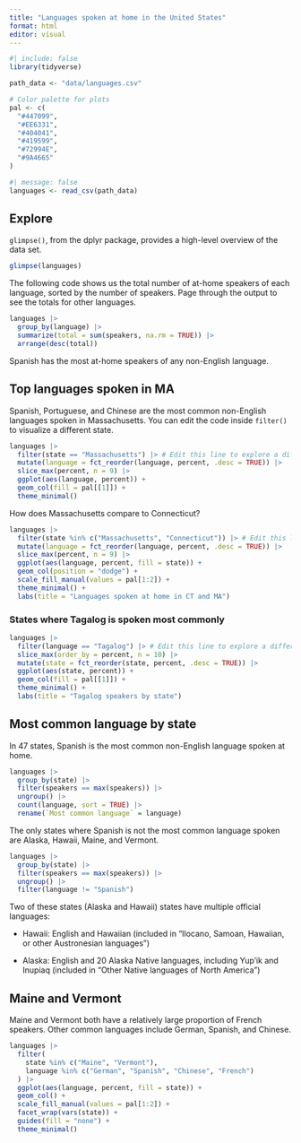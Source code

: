```yaml
---
title: "Languages spoken at home in the United States"
format: html
editor: visual
---
```


```r
#| include: false
library(tidyverse)

path_data <- "data/languages.csv"

# Color palette for plots
pal <- c(
  "#447099",
  "#EE6331",
  "#404041",
  "#419599",
  "#72994E",
  "#9A4665"
)
```

```r
#| message: false
languages <- read_csv(path_data) 
```

## Explore

`glimpse()`, from the dplyr package, provides a high-level overview of the data set.

```r
glimpse(languages)
```

The following code shows us the total number of at-home speakers of each language, sorted by the number of speakers. Page through the output to see the totals for other languages.

```r
languages |>
  group_by(language) |>
  summarize(total = sum(speakers, na.rm = TRUE)) |>
  arrange(desc(total))
```

Spanish has the most at-home speakers of any non-English language.

## Top languages spoken in MA

Spanish, Portuguese, and Chinese are the most common non-English languages spoken in Massachusetts. You can edit the code inside `filter()` to visualize a different state.

```r
languages |>
  filter(state == "Massachusetts") |> # Edit this line to explore a different state
  mutate(language = fct_reorder(language, percent, .desc = TRUE)) |>
  slice_max(percent, n = 9) |>
  ggplot(aes(language, percent)) +
  geom_col(fill = pal[[1]]) +
  theme_minimal()
```

How does Massachusetts compare to Connecticut?

```r
languages |>
  filter(state %in% c("Massachusetts", "Connecticut")) |> # Edit this line to compare other states
  mutate(language = fct_reorder(language, percent, .desc = TRUE)) |>
  slice_max(percent, n = 9) |>
  ggplot(aes(language, percent, fill = state)) +
  geom_col(position = "dodge") +
  scale_fill_manual(values = pal[1:2]) +
  theme_minimal() +
  labs(title = "Languages spoken at home in CT and MA")
```

### States where Tagalog is spoken most commonly

```r
languages |> 
  filter(language == "Tagalog") |> # Edit this line to explore a different language
  slice_max(order_by = percent, n = 10) |> 
  mutate(state = fct_reorder(state, percent, .desc = TRUE)) |> 
  ggplot(aes(state, percent)) +
  geom_col(fill = pal[[1]]) +
  theme_minimal() +
  labs(title = "Tagalog speakers by state")
```

## Most common language by state

In 47 states, Spanish is the most common non-English language spoken at home.

```r
languages |> 
  group_by(state) |> 
  filter(speakers == max(speakers)) |> 
  ungroup() |> 
  count(language, sort = TRUE) |> 
  rename(`Most common language` = language)
```

The only states where Spanish is not the most common language spoken are Alaska, Hawaii, Maine, and Vermont.

```r
languages |> 
  group_by(state) |> 
  filter(speakers == max(speakers)) |> 
  ungroup() |> 
  filter(language != "Spanish")
```

Two of these states (Alaska and Hawaii) states have multiple official languages:

-   Hawaii: English and Hawaiian (included in "Ilocano, Samoan, Hawaiian, or other Austronesian languages")

-   Alaska: English and 20 Alaska Native languages, including Yup'ik and Inupiaq (included in "Other Native languages of North America")

## Maine and Vermont

Maine and Vermont both have a relatively large proportion of French speakers. Other common languages include German, Spanish, and Chinese.

```r
languages |> 
  filter(
    state %in% c("Maine", "Vermont"),
    language %in% c("German", "Spanish", "Chinese", "French") 
  ) |> 
  ggplot(aes(language, percent, fill = state)) +
  geom_col() +
  scale_fill_manual(values = pal[1:2]) +
  facet_wrap(vars(state)) +
  guides(fill = "none") +
  theme_minimal()
```
